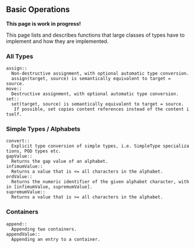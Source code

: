 
== Basic Operations ==

'''This page is work in progress! '''

This page lists and describes functions that large classes of types have to implement and how they are implemented.

=== All Types ===

 assign::
   Non-destructive assignment, with optional automatic type conversion.
   <tt>assign(target, source)</tt> is semantically equivalent to <tt>target = source</tt>.
 move::
   Destructive assignment, with optional automatic type conversion.
 set::
   <tt>set(target, source)</tt> is semantically equivalent to <tt>target = source</tt>.
    If possible, set copies content references instead of the content itself.

=== Simple Types / Alphabets ===

 convert::
   Explicit type conversion of simple types, i.e. SimpleType specializations, POD types etc.
 gapValue::
   Returns the gap value of an alphabet.
 infimumValue::
   Returns a value that is <tt><=</tt> all characters in the alphabet.
 ordValue::
   Returns the numeric identifier of the given alphabet character, within <tt>[infimumValue, supremumValue]</tt>.
 supremumValue::
   Returns a value that is <tt>>=</tt> all characters in the alphabet.

=== Containers ===

 append::
   Appending two containers.
 appendValue::
   Appending an entry to a container.



{{TracNotice|{{PAGENAME}}}}